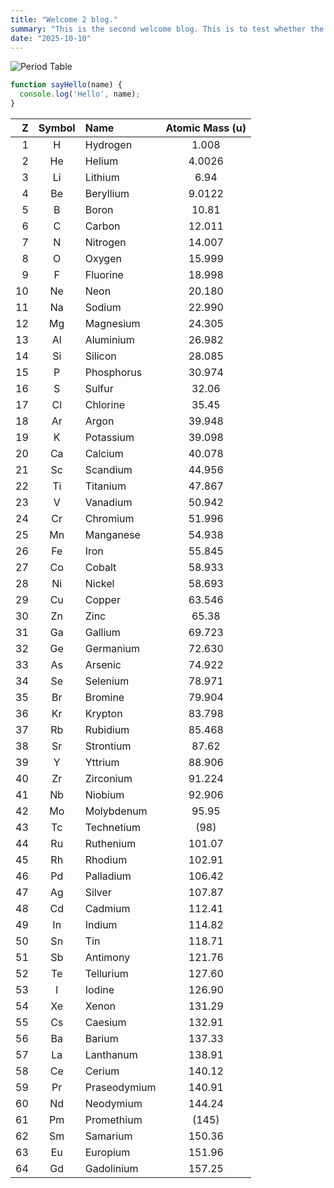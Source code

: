 ```yaml
---
title: "Welcome 2 blog."
summary: "This is the second welcome blog. This is to test whether the blog page is work."
date: "2025-10-10"
---
```



![Period Table](https://datacite.org/wp-content/uploads/2021/11/periodic_table.jpg)

<Increment />

```js
function sayHello(name) {
  console.log('Hello', name);
}
```


|  Z | Symbol | Name         | Atomic Mass (u) |
| -: | :----: | :----------- | :-------------: |
|  1 |    H   | Hydrogen     |      1.008      |
|  2 |   He   | Helium       |      4.0026     |
|  3 |   Li   | Lithium      |       6.94      |
|  4 |   Be   | Beryllium    |      9.0122     |
|  5 |    B   | Boron        |      10.81      |
|  6 |    C   | Carbon       |      12.011     |
|  7 |    N   | Nitrogen     |      14.007     |
|  8 |    O   | Oxygen       |      15.999     |
|  9 |    F   | Fluorine     |      18.998     |
| 10 |   Ne   | Neon         |      20.180     |
| 11 |   Na   | Sodium       |      22.990     |
| 12 |   Mg   | Magnesium    |      24.305     |
| 13 |   Al   | Aluminium    |      26.982     |
| 14 |   Si   | Silicon      |      28.085     |
| 15 |    P   | Phosphorus   |      30.974     |
| 16 |    S   | Sulfur       |      32.06      |
| 17 |   Cl   | Chlorine     |      35.45      |
| 18 |   Ar   | Argon        |      39.948     |
| 19 |    K   | Potassium    |      39.098     |
| 20 |   Ca   | Calcium      |      40.078     |
| 21 |   Sc   | Scandium     |      44.956     |
| 22 |   Ti   | Titanium     |      47.867     |
| 23 |    V   | Vanadium     |      50.942     |
| 24 |   Cr   | Chromium     |      51.996     |
| 25 |   Mn   | Manganese    |      54.938     |
| 26 |   Fe   | Iron         |      55.845     |
| 27 |   Co   | Cobalt       |      58.933     |
| 28 |   Ni   | Nickel       |      58.693     |
| 29 |   Cu   | Copper       |      63.546     |
| 30 |   Zn   | Zinc         |      65.38      |
| 31 |   Ga   | Gallium      |      69.723     |
| 32 |   Ge   | Germanium    |      72.630     |
| 33 |   As   | Arsenic      |      74.922     |
| 34 |   Se   | Selenium     |      78.971     |
| 35 |   Br   | Bromine      |      79.904     |
| 36 |   Kr   | Krypton      |      83.798     |
| 37 |   Rb   | Rubidium     |      85.468     |
| 38 |   Sr   | Strontium    |      87.62      |
| 39 |    Y   | Yttrium      |      88.906     |
| 40 |   Zr   | Zirconium    |      91.224     |
| 41 |   Nb   | Niobium      |      92.906     |
| 42 |   Mo   | Molybdenum   |      95.95      |
| 43 |   Tc   | Technetium   |       (98)      |
| 44 |   Ru   | Ruthenium    |      101.07     |
| 45 |   Rh   | Rhodium      |      102.91     |
| 46 |   Pd   | Palladium    |      106.42     |
| 47 |   Ag   | Silver       |      107.87     |
| 48 |   Cd   | Cadmium      |      112.41     |
| 49 |   In   | Indium       |      114.82     |
| 50 |   Sn   | Tin          |      118.71     |
| 51 |   Sb   | Antimony     |      121.76     |
| 52 |   Te   | Tellurium    |      127.60     |
| 53 |    I   | Iodine       |      126.90     |
| 54 |   Xe   | Xenon        |      131.29     |
| 55 |   Cs   | Caesium      |      132.91     |
| 56 |   Ba   | Barium       |      137.33     |
| 57 |   La   | Lanthanum    |      138.91     |
| 58 |   Ce   | Cerium       |      140.12     |
| 59 |   Pr   | Praseodymium |      140.91     |
| 60 |   Nd   | Neodymium    |      144.24     |
| 61 |   Pm   | Promethium   |      (145)      |
| 62 |   Sm   | Samarium     |      150.36     |
| 63 |   Eu   | Europium     |      151.96     |
| 64 |   Gd   | Gadolinium   |      157.25     |